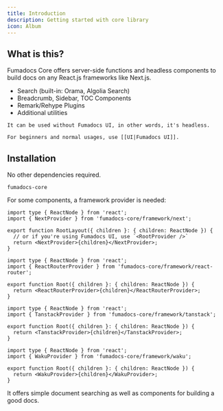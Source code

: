 ```yaml
---
title: Introduction
description: Getting started with core library
icon: Album
---
```


## What is this?

Fumadocs Core offers server-side functions and headless components to build docs on any React.js frameworks like Next.js.

- Search (built-in: Orama, Algolia Search)
- Breadcrumb, Sidebar, TOC Components
- Remark/Rehype Plugins
- Additional utilities

<Callout title="Tip">

    It can be used without Fumadocs UI, in other words, it's headless.

    For beginners and normal usages, use [[UI|Fumadocs UI]].

</Callout>

## Installation

No other dependencies required.

```package-install
fumadocs-core
```

For some components, a framework provider is needed:

```tsx tab="Next.js"
import type { ReactNode } from 'react';
import { NextProvider } from 'fumadocs-core/framework/next';

export function RootLayout({ children }: { children: ReactNode }) {
  // or if you're using Fumadocs UI, use `<RootProvider />`
  return <NextProvider>{children}</NextProvider>;
}
```

```tsx tab="React Router"
import type { ReactNode } from 'react';
import { ReactRouterProvider } from 'fumadocs-core/framework/react-router';

export function Root({ children }: { children: ReactNode }) {
  return <ReactRouterProvider>{children}</ReactRouterProvider>;
}
```

```tsx tab="Tanstack Start/Router"
import type { ReactNode } from 'react';
import { TanstackProvider } from 'fumadocs-core/framework/tanstack';

export function Root({ children }: { children: ReactNode }) {
  return <TanstackProvider>{children}</TanstackProvider>;
}
```

```tsx tab="Waku"
import type { ReactNode } from 'react';
import { WakuProvider } from 'fumadocs-core/framework/waku';

export function Root({ children }: { children: ReactNode }) {
  return <WakuProvider>{children}</WakuProvider>;
}
```

It offers simple document searching as well as components for building a
good docs.

<Cards>

<Card
  title="Breadcrumb"
  href="/docs/headless/components/breadcrumb"
  description="The navigation component at the top of screen"
/>

<Card
  title="TOC"
  href="/docs/headless/components/toc"
  description="A Table of Contents with active anchor observer"
/>

<Card
  title="Sidebar"
  href="/docs/headless/components/sidebar"
  description="The navigation bar at aside of viewport"
/>

<Card
  title="Search"
  href="/docs/headless/search"
  description="Implement document searching"
/>

</Cards>
